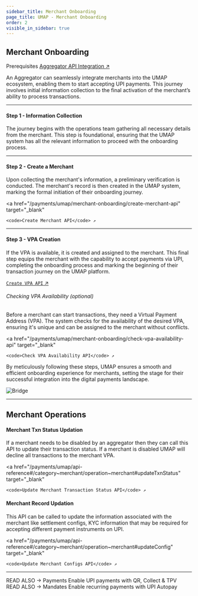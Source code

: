 ```yaml
---
sidebar_title: Merchant Onboarding
page_title: UMAP - Merchant Onboarding
order: 2
visible_in_sidebar: true
---
```


## Merchant Onboarding

<Card padding="nano" shape="rounded" marginBottom="micro" marginTop="micro">
    <Text size="medium" marginBottom="nano" paddingRight="medium" weight="600">
        Prerequisites
    </Text>
    <a href="/payments/umap/api-integration/aggregators">
        Aggregator API Integration ↗
    </a>
</Card>

An Aggregator can seamlessly integrate merchants into the UMAP ecosystem, enabling them to start accepting UPI payments. This journey involves initial information collection to the final activation of the merchant’s ability to process transactions.

<hr class="primary" />

#### Step 1 - Information Collection

The journey begins with the operations team gathering all necessary details from the merchant. This step is foundational, ensuring that the UMAP system has all the relevant information to proceed with the onboarding process.

<hr class="primary" />

#### Step 2 - Create a Merchant

Upon collecting the merchant's information, a preliminary verification is conducted. The merchant's record is then created in the UMAP system, marking the formal initiation of their onboarding journey.

<a
    href="/payments/umap/merchant-onboarding/create-merchant-api"
    target="_blank"
>
    <code>Create Merchant API</code> ↗
</a>

<hr class="primary" />

#### Step 3 - VPA Creation

If the VPA is available, it is created and assigned to the merchant. This final step equips the merchant with the capability to accept payments via UPI, completing the onboarding process and marking the beginning of their transaction journey on the UMAP platform.

<a href="/payments/umap/merchant-onboarding/create-vpa-api" target="_blank">
    <code>Create VPA API</code> ↗
</a>

###### Checking VPA Availability (optional)

Before a merchant can start transactions, they need a Virtual Payment Address (VPA). The system checks for the availability of the desired VPA, ensuring it's unique and can be assigned to the merchant without conflicts.

<a
    href="/payments/umap/merchant-onboarding/check-vpa-availability-api"
    target="_blank"
>
    <code>Check VPA Availability API</code> ↗
</a>

By meticulously following these steps, UMAP ensures a smooth and efficient onboarding experience for merchants, setting the stage for their successful integration into the digital payments landscape.

<img
    src="https://storage.googleapis.com/strapi-assets/latest/Frame_108/Frame_108.png"
    alt="Bridge"
/>

<hr class="primary" />

## Merchant Operations

#### Merchant Txn Status Updation

If a merchant needs to be disabled by an aggregator then they can call this API to update their transaction status. If a merchant is disabled UMAP will decline all transactions to the merchant VPA.

<a
    href="/payments/umap/api-reference#/category~merchant/operation~merchant#updateTxnStatus"
    target="_blank"
>
    <code>Update Merchant Transaction Status API</code> ↗
</a>

#### Merchant Record Updation

This API can be called to update the information associated with the merchant like settlement configs, KYC information that may be required for accepting different payment instruments on UPI.

<a
    href="/payments/umap/api-reference#/category~merchant/operation~merchant#updateConfig"
    target="_blank"
>
    <code>Update Merchant Configs API</code> ↗
</a>

<hr class="primary" />

<Row>
    <Portion desktopSpan="half">
        <Link href="/payments/umap/api-integration/aggregators">
            <Card padding="micro" shape="rounded">
                <Text
                    size="small"
                    weight="600"
                    textColor="slate-60"
                    marginBottom="micro"
                >
                    READ ALSO &rarr;
                </Text>
                <Text size="large" weight="600" textColor="blue-90">
                    Payments
                </Text>
                <Text weight="400">
                    Enable UPI payments with QR, Collect & TPV
                </Text>
            </Card>
        </Link>
    </Portion>
    <Portion desktopSpan="half">
        <Link href="/payments/umap/api-integration/merchants">
            <Card padding="micro" shape="rounded">
                <Text
                    size="small"
                    weight="600"
                    textColor="slate-60"
                    marginBottom="micro"
                >
                    READ ALSO &rarr;
                </Text>
                <Text size="large" weight="600" textColor="blue-90">
                    Mandates
                </Text>
                <Text weight="400">
                    Enable recurring payments with UPI Autopay
                </Text>
            </Card>
        </Link>
    </Portion>
</Row>

<WasPageHelpful />
